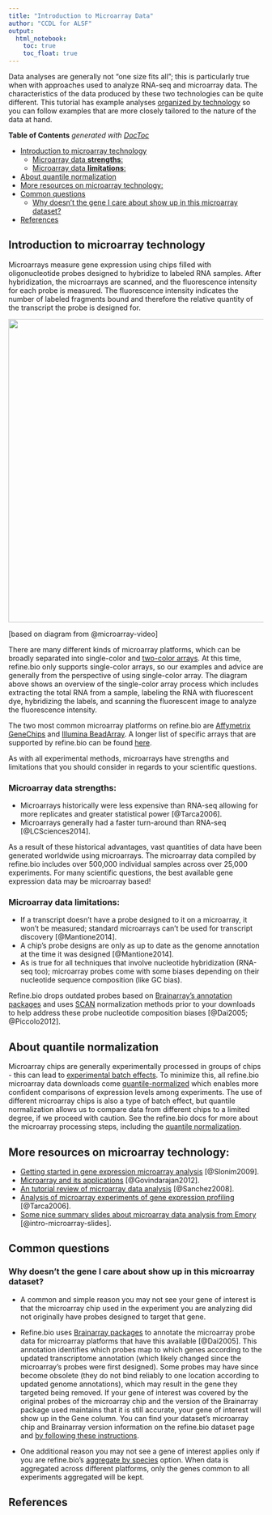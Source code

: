 ```yaml
---
title: "Introduction to Microarray Data"
author: "CCDL for ALSF"
output:   
  html_notebook: 
    toc: true
    toc_float: true
---
```


Data analyses are generally not "one size fits all"; this is particularly true when with approaches used to analyze RNA-seq and microarray data.
The characteristics of the data produced by these two technologies can be quite different.
This tutorial has example analyses [organized by technology](https://alexslemonade.github.io/refinebio-examples/01-getting-started/getting-started.html#about-how-this-tutorial-book-is-structured) so you can follow examples that are more closely tailored to the nature of the data at hand.

<!-- START doctoc generated TOC please keep comment here to allow auto update -->
<!-- DON'T EDIT THIS SECTION, INSTEAD RE-RUN doctoc TO UPDATE -->
**Table of Contents**  *generated with [DocToc](https://github.com/thlorenz/doctoc)*

- [Introduction to microarray technology](#introduction-to-microarray-technology)
  - [Microarray data **strengths**:](#microarray-data-strengths)
  - [Microarray data **limitations**:](#microarray-data-limitations)
- [About quantile normalization](#about-quantile-normalization)
- [More resources on microarray technology:](#more-resources-on-microarray-technology)
- [Common questions](#common-questions)
  - [Why doesn't the gene I care about show up in this microarray dataset?](#why-doesnt-the-gene-i-care-about-show-up-in-this-microarray-dataset)
- [References](#references)

<!-- END doctoc generated TOC please keep comment here to allow auto update -->

## Introduction to microarray technology

Microarrays measure gene expression using chips filled with oligonucleotide probes designed to hybridize to labeled RNA samples.
After hybridization, the microarrays are scanned, and the fluorescence intensity for each probe is measured.
The fluorescence intensity indicates the number of labeled fragments bound and therefore the relative quantity of the transcript the probe is designed for. 

<img src="https://github.com/AlexsLemonade/refinebio-examples/raw/46f3d93471088218eda3104aa7a62bd90f6dfa0c/components/figures/microarray-overview.png" width=600>

[based on diagram from @microarray-video]

There are many different kinds of microarray platforms, which can be broadly separated into single-color and [two-color arrays](https://www.ebi.ac.uk/training/online/course/functional-genomics-ii-common-technologies-and-data-analysis-methods/microarrays).
At this time, refine.bio only supports single-color arrays, so our examples and advice are generally from the perspective of using single-color array.
The diagram above shows an overview of the single-color array process which includes extracting the total RNA from a sample, labeling the RNA with fluorescent dye, hybridizing the labels, and scanning the fluorescent image to analyze the fluorescence intensity.

The two most common microarray platforms on refine.bio are [Affymetrix GeneChips](https://www.thermofisher.com/us/en/home/life-science/microarray-analysis/transcriptome-profiling-microarrays.html) and [Illumina BeadArray](https://www.illumina.com/documents/products/datasheets/datasheet_gene_exp_analysis.pdf). 
A longer list of specific arrays that are supported by refine.bio can be found [here](https://github.com/AlexsLemonade/refinebio/blob/dev/config/supported_microarray_platforms.csv). 

As with all experimental methods, microarrays have strengths and limitations that you should consider in regards to your scientific questions. 

### Microarray data **strengths**:

- Microarrays historically were less expensive than RNA-seq allowing for more replicates and greater statistical power [@Tarca2006].
- Microarrays generally had a faster turn-around than RNA-seq [@LCSciences2014].

As a result of these historical advantages, vast quantities of data have been generated worldwide using microarrays.
The microarray data compiled by refine.bio includes over 500,000 individual samples across over 25,000 experiments.
For many scientific questions, the best available gene expression data may be microarray based!

### Microarray data **limitations**:

- If a transcript doesn't have a probe designed to it on a microarray, it won't be measured; standard microarrays can't be used for transcript discovery [@Mantione2014].
- A chip's probe designs are only as up to date as the genome annotation at the time it was designed [@Mantione2014].
- As is true for all techniques that involve nucleotide hybridization (RNA-seq too); microarray probes come with some biases depending on their nucleotide sequence composition (like GC bias). 

Refine.bio drops outdated probes based on [Brainarray’s annotation packages](http://brainarray.mbni.med.umich.edu/Brainarray/Database/CustomCDF/) and uses [SCAN](https://www.ncbi.nlm.nih.gov/pmc/articles/PMC3508193/pdf/nihms401888.pdf) normalization methods prior to your downloads to help address these probe nucleotide composition biases [@Dai2005; @Piccolo2012].

## About quantile normalization 

Microarray chips are generally experimentally processed in groups of chips - this can lead to [experimental batch effects](https://en.wikipedia.org/wiki/Batch_effect#:~:text=In%20molecular%20biology%2C%20a%20batch,of%20interest%20in%20an%20experiment). 
To minimize this, all refine.bio microarray data downloads come [quantile-normalized](https://en.wikipedia.org/wiki/Quantile_normalization) which enables more confident comparisons of expression levels among experiments.
The use of different microarray chips is also a type of batch effect, but quantile normalization allows us to compare data from different chips to a limited degree, if we proceed with caution.
See the refine.bio docs for more about the microarray processing steps, including the [quantile normalization](http://docs.refine.bio/en/latest/main_text.html#quantile-normalization).

## More resources on microarray technology:

- [Getting started in gene expression microarray analysis](https://journals.plos.org/ploscompbiol/article?id=10.1371/journal.pcbi.1000543) [@Slonim2009].
- [Microarray and its applications](https://www.ncbi.nlm.nih.gov/pmc/articles/PMC3467903/) [@Govindarajan2012].
- [An tutorial review of microarray data analysis](http://www.ub.edu/stat/docencia/bioinformatica/microarrays/ADM/slides/A_Tutorial_Review_of_Microarray_data_Analysis_17-06-08.pdf) [@Sanchez2008].
- [Analysis of microarray experiments of gene expression profiling](https://www.ncbi.nlm.nih.gov/pmc/articles/PMC2435252/) [@Tarca2006].
- [Some nice summary slides about microarray data analysis from Emory](http://web1.sph.emory.edu/users/hwu30/teaching/bioc/GE1.pdf) [@intro-microarray-slides].

## Common questions

### Why doesn't the gene I care about show up in this microarray dataset?

- A common and simple reason you may not see your gene of interest is that the microarray chip used in the experiment you are analyzing did not originally have probes designed to target that gene.  

- Refine.bio uses [Brainarray packages](http://brainarray.mbni.med.umich.edu/Brainarray/Database/CustomCDF/) to annotate the microarray probe data for microarray platforms that have this available [@Dai2005]. 
This annotation identifies which probes map to which genes according to the updated transcriptome annotation (which likely changed since the microarray’s probes were first designed). 
Some probes may have since become obsolete (they do not bind reliably to one location according to updated genome annotations), which may result in the gene they targeted being removed. 
If your gene of interest was covered by the original probes of the microarray chip and the version of the Brainarray package used maintains that it is still accurate, your gene of interest will show up in the Gene column.
You can find your dataset’s microarray chip and Brainarray version information on the refine.bio dataset page and [by following these instructions](TODO: Put link to refine.bio docs FAQ when https://github.com/AlexsLemonade/refinebio-docs/issues/137 is addressed).

- One additional reason you may not see a gene of interest applies only if you are refine.bio's [aggregate by species](https://docs.refine.bio/en/latest/main_text.html#aggregations) option.
When data is aggregated across different platforms, only the genes common to all experiments aggregated will be kept.

## References

